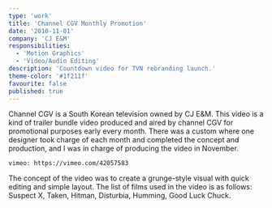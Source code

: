 ```yaml
---
type: 'work'
title: 'Channel CGV Monthly Promotion'
date: '2010-11-01'
company: 'CJ E&M'
responsibilities:
  - 'Motion Graphics'
  - 'Video/Audio Editing'
description: 'Countdown video for TVN rebranding launch.'
theme-color: '#1f211f'
favourite: false
published: true
---
```



Channel CGV is a South Korean television  owned by CJ E&M. This video is a kind of trailer bundle video produced and aired by channel CGV for promotional purposes early every month. There was a custom where one designer took charge of each month and completed the concept and production, and I was in charge of producing the video in November.

<VideoContainer>

`vimeo: https://vimeo.com/42057583`

</VideoContainer>

The concept of the video was to create a grunge-style visual with quick editing and simple layout. The list of films used in the video is as follows: Suspect X, Taken, Hitman, Disturbia, Humming, Good Luck Chuck.
